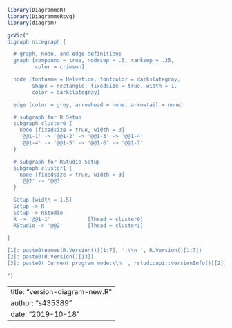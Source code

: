 
```r
library(DiagrammeR)
library(DiagrammeRsvg)
library(diagram)

grViz("
digraph nicegraph {

  # graph, node, and edge definitions
  graph [compound = true, nodesep = .5, ranksep = .25,
         color = crimson]

  node [fontname = Helvetica, fontcolor = darkslategray,
        shape = rectangle, fixedsize = true, width = 1,
        color = darkslategray]

  edge [color = grey, arrowhead = none, arrowtail = none]

  # subgraph for R Setup
  subgraph cluster0 {
    node [fixedsize = true, width = 3]
    '@@1-1' -> '@@1-2' -> '@@1-3' -> '@@1-4'
    '@@1-4' -> '@@1-5' -> '@@1-6' -> '@@1-7'
  }

  # subgraph for RStudio Setup
  subgraph cluster1 {
    node [fixedsize = true, width = 3]
    '@@2' -> '@@3'
  }

  Setup [width = 1.5]
  Setup -> R
  Setup -> RStudio
  R -> '@@1-1'            [lhead = cluster0]
  RStudio -> '@@2'        [lhead = cluster1]

}

[1]: paste0(names(R.Version())[1:7], ':\\n ', R.Version()[1:7])
[2]: paste0(R.Version()[13])
[3]: paste0('Current program mode:\\n ', rstudioapi::versionInfo()[[2]])

")
```


---
title: "version-diagram-new.R"
author: "s435389"
date: "2019-10-18"
---
